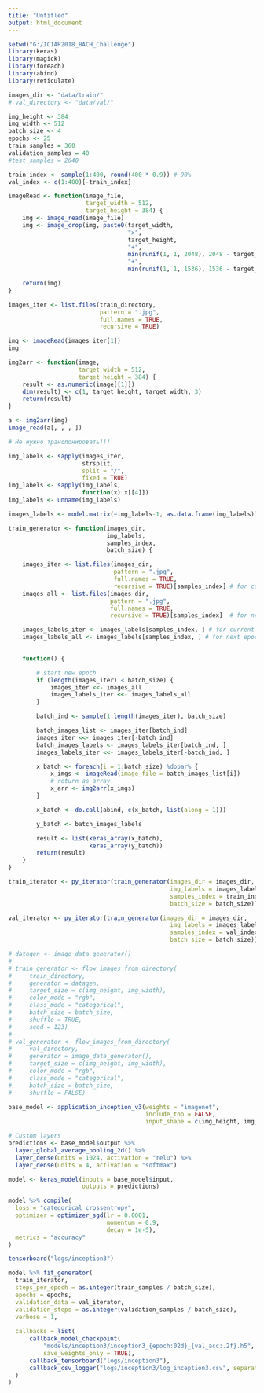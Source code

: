 ```yaml
---
title: "Untitled"
output: html_document
---
```


```r
setwd("G:/ICIAR2018_BACH_Challenge")
library(keras)
library(magick)
library(foreach)
library(abind)
library(reticulate)
```

```r
images_dir <- "data/train/"
# val_directory <- "data/val/"

img_height <- 384
img_width <- 512
batch_size <- 4
epochs <- 25
train_samples = 360
validation_samples = 40
#test_samples = 2640

train_index <- sample(1:400, round(400 * 0.9)) # 90%
val_index <- c(1:400)[-train_index]
```

```r
imageRead <- function(image_file,
                      target_width = 512, 
                      target_height = 384) {
    img <- image_read(image_file)
    img <- image_crop(img, paste0(target_width, 
                                  "x", 
                                  target_height, 
                                  "+", 
                                  min(runif(1, 1, 2048), 2048 - target_width), 
                                  "+", 
                                  min(runif(1, 1, 1536), 1536 - target_height)))

    return(img)
}

images_iter <- list.files(train_directory, 
                          pattern = ".jpg", 
                          full.names = TRUE,
                          recursive = TRUE)

img <- imageRead(images_iter[1])
img

img2arr <- function(image, 
                    target_width = 512,
                    target_height = 384) {
    result <- as.numeric(image[[1]])
    dim(result) <- c(1, target_height, target_width, 3)
    return(result)
}

a <- img2arr(img)
image_read(a[, , , ])

# Не нужно транспонировать!!!
```

```r
img_labels <- sapply(images_iter, 
                     strsplit, 
                     split = "/", 
                     fixed = TRUE)
img_labels <- sapply(img_labels,
                     function(x) x[[4]])
img_labels <- unname(img_labels)

images_labels <- model.matrix(~img_labels-1, as.data.frame(img_labels))
```

```r
train_generator <- function(images_dir,
                            img_labels,
                            samples_index,
                            batch_size) {

    images_iter <- list.files(images_dir, 
                              pattern = ".jpg", 
                              full.names = TRUE,
                              recursive = TRUE)[samples_index] # for current epoch
    images_all <- list.files(images_dir, 
                             pattern = ".jpg",
                             full.names = TRUE,
                             recursive = TRUE)[samples_index]  # for next epoch

    images_labels_iter <- images_labels[samples_index, ] # for current epoch
    images_labels_all <- images_labels[samples_index, ] # for next epoch

    
    function() {

        # start new epoch
        if (length(images_iter) < batch_size) {
            images_iter <<- images_all
            images_labels_iter <<- images_labels_all
        }

        batch_ind <- sample(1:length(images_iter), batch_size)

        batch_images_list <- images_iter[batch_ind]
        images_iter <<- images_iter[-batch_ind]
        batch_images_labels <- images_labels_iter[batch_ind, ]
        images_labels_iter <<- images_labels_iter[-batch_ind, ]

        x_batch <- foreach(i = 1:batch_size) %dopar% {
            x_imgs <- imageRead(image_file = batch_images_list[i])
            # return as array
            x_arr <- img2arr(x_imgs)
        }

        x_batch <- do.call(abind, c(x_batch, list(along = 1)))

        y_batch <- batch_images_labels

        result <- list(keras_array(x_batch), 
                       keras_array(y_batch))
        return(result)
    }
}
```




```r
train_iterator <- py_iterator(train_generator(images_dir = images_dir,
                                              img_labels = images_labels,
                                              samples_index = train_index,
                                              batch_size = batch_size))

val_iterator <- py_iterator(train_generator(images_dir = images_dir,
                                              img_labels = images_labels,
                                              samples_index = val_index,
                                              batch_size = batch_size))
```


```r
# datagen <- image_data_generator()
# 
# train_generator <- flow_images_from_directory(
#     train_directory, 
#     generator = datagen,
#     target_size = c(img_height, img_width),
#     color_mode = "rgb",
#     class_mode = "categorical", 
#     batch_size = batch_size, 
#     shuffle = TRUE,
#     seed = 123)
# 
# val_generator <- flow_images_from_directory(
#     val_directory, 
#     generator = image_data_generator(),
#     target_size = c(img_height, img_width), 
#     color_mode = "rgb", 
#     class_mode = "categorical", 
#     batch_size = batch_size,
#     shuffle = FALSE) 
```


```r
base_model <- application_inception_v3(weights = "imagenet", 
                                       include_top = FALSE,
                                       input_shape = c(img_height, img_width, 3))

# Custom layers
predictions <- base_model$output %>% 
  layer_global_average_pooling_2d() %>% 
  layer_dense(units = 1024, activation = "relu") %>% 
  layer_dense(units = 4, activation = "softmax")

model <- keras_model(inputs = base_model$input, 
                     outputs = predictions)

model %>% compile(
  loss = "categorical_crossentropy",
  optimizer = optimizer_sgd(lr = 0.0001, 
                            momentum = 0.9, 
                            decay = 1e-5),
  metrics = "accuracy"
)
```


```r
tensorboard("logs/inception3")

model %>% fit_generator(
  train_iterator,
  steps_per_epoch = as.integer(train_samples / batch_size), 
  epochs = epochs, 
  validation_data = val_iterator,
  validation_steps = as.integer(validation_samples / batch_size),
  verbose = 1,
  
  callbacks = list(
      callback_model_checkpoint(
          "models/inception3/inception3_{epoch:02d}_{val_acc:.2f}.h5",
          save_weights_only = TRUE),
      callback_tensorboard("logs/inception3"),
      callback_csv_logger("logs/inception3/log_inception3.csv", separator = ";")
  )
)
```
